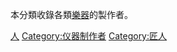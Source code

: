 本分類收錄各類[[樂器|樂器]]的製作者。
{{Commons cat|Musical instrument makers}}

[[Category:樂器製作|人]]
[[Category:仪器制作者|Category:仪器制作者]]
[[Category:匠人|Category:匠人]]